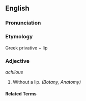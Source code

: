 ==English==

===Pronunciation===
{{substub}}

===Etymology===
Greek  privative +  lip
{{substub}}

===Adjective===
''achilous''

# Without a lip. ''(Botany, Anatomy)''

====Related Terms====
{{substub}}